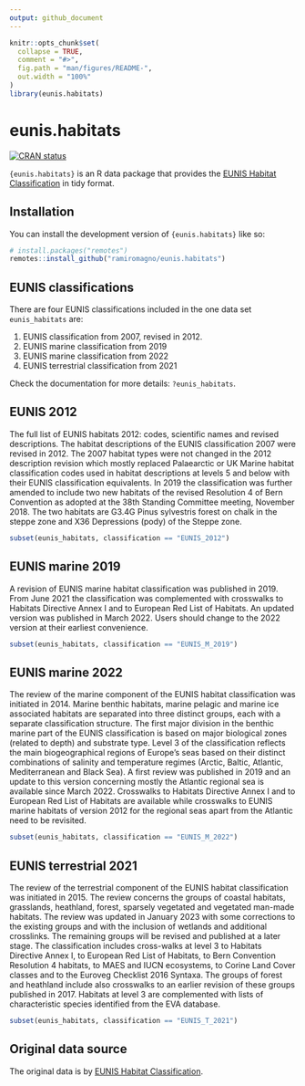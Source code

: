 ```yaml
---
output: github_document
---
```


<!-- README.md is generated from README.Rmd. Please edit that file -->

```r
knitr::opts_chunk$set(
  collapse = TRUE,
  comment = "#>",
  fig.path = "man/figures/README-",
  out.width = "100%"
)
library(eunis.habitats)
```

# eunis.habitats

<!-- badges: start -->
[![CRAN status](https://www.r-pkg.org/badges/version/eunis.habitats)](https://CRAN.R-project.org/package=eunis.habitats)
<!-- badges: end -->

`{eunis.habitats}` is an R data package that provides the [EUNIS Habitat
Classification](https://www.eea.europa.eu/data-and-maps/data/eunis-habitat-classification-1) in tidy format.

## Installation

You can install the development version of `{eunis.habitats}` like so:

``` r
# install.packages("remotes")
remotes::install_github("ramiromagno/eunis.habitats")
```

## EUNIS classifications

There are four EUNIS classifications included in the one data set
`eunis_habitats` are:

1. EUNIS classification from 2007, revised in 2012.
2. EUNIS marine classification from 2019
3. EUNIS marine classification from 2022
4. EUNIS terrestrial classification from 2021

Check the documentation for more details: `?eunis_habitats`.

## EUNIS 2012

The full list of EUNIS habitats 2012: codes, scientific names and revised descriptions. The habitat descriptions of the EUNIS classification 2007 were revised in 2012. The 2007 habitat types were not changed in the 2012 description revision which mostly replaced Palaearctic or UK Marine habitat classification codes used in habitat descriptions at levels 5 and below with their EUNIS classification equivalents. In 2019 the classification was further amended to include two new habitats of the revised Resolution 4 of Bern Convention as adopted at the 38th Standing Committee meeting, November 2018. The two habitats are G3.4G Pinus sylvestris forest on chalk in the steppe zone and X36 Depressions (pody) of the Steppe zone.

```r
subset(eunis_habitats, classification == "EUNIS_2012")
```

## EUNIS marine 2019

A revision of EUNIS marine habitat classification was published in 2019. From June 2021 the classification was complemented with crosswalks to Habitats Directive Annex I and to European Red List of Habitats. An updated version was published in March 2022. Users should change to the 2022 version at their earliest convenience. 

```r
subset(eunis_habitats, classification == "EUNIS_M_2019")
```

## EUNIS marine 2022

The review of the marine component of the EUNIS habitat classification was initiated in 2014. Marine benthic habitats, marine pelagic and marine ice associated habitats are separated into three distinct groups, each with a separate classification structure. The first major division in the benthic marine part of the EUNIS classification is based on major biological zones (related to depth) and substrate type. Level 3 of the classification reflects the main biogeographical regions of Europe’s seas based on their distinct combinations of salinity and temperature regimes (Arctic, Baltic, Atlantic, Mediterranean and Black Sea). A first review was published in 2019 and an update to this version concerning mostly the Atlantic regional sea is available since March 2022. Crosswalks to Habitats Directive Annex I and to European Red List of Habitats are available while crosswalks to EUNIS marine habitats of version 2012 for the regional seas apart from the Atlantic need to be revisited.

```r
subset(eunis_habitats, classification == "EUNIS_M_2022")
```

## EUNIS terrestrial 2021

The review of the terrestrial component of the EUNIS habitat classification was initiated in 2015. The review concerns the groups of coastal habitats, grasslands, heathland, forest, sparsely vegetated and vegetated man-made habitats. The review was updated in January 2023 with some corrections to the existing groups and with the inclusion of wetlands and additional crosslinks. The remaining groups will be revised and published at a later stage. The classification includes cross-walks at level 3 to Habitats Directive Annex I, to European Red List of Habitats, to Bern Convention Resolution 4 habitats, to MAES and IUCN ecosystems, to Corine Land Cover classes and to the Euroveg Checklist 2016 Syntaxa. The groups of forest and heathland include also crosswalks to an earlier revision of these groups published in 2017. Habitats at level 3 are complemented with lists of characteristic species identified from the EVA database. 

```r
subset(eunis_habitats, classification == "EUNIS_T_2021")
```

## Original data source

The original data is by [EUNIS Habitat
Classification](https://www.eea.europa.eu/data-and-maps/data/eunis-habitat-classification-1).
